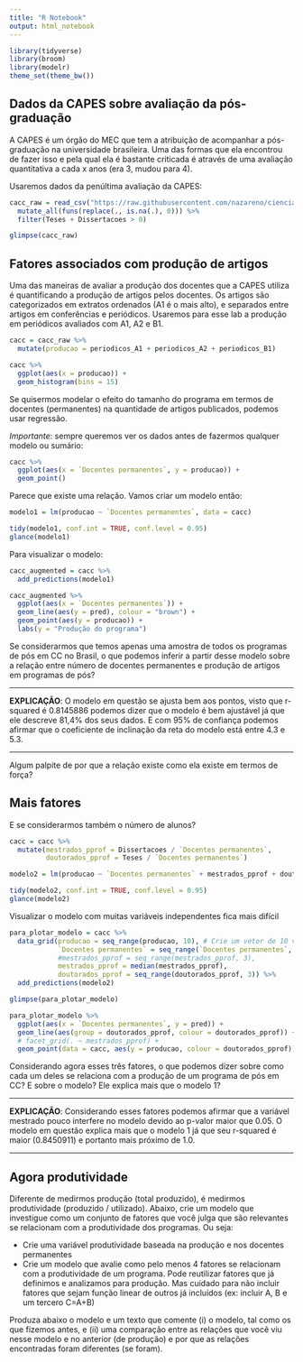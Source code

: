 ```yaml
---
title: "R Notebook"
output: html_notebook
---
```


```r
library(tidyverse)
library(broom)
library(modelr)
theme_set(theme_bw())
```

## Dados da CAPES sobre avaliação da pós-graduação

A CAPES é um órgão do MEC que tem a atribuição de acompanhar a pós-graduação na universidade brasileira. Uma das formas que ela encontrou de fazer isso e pela qual ela é bastante criticada é através de uma avaliação quantitativa a cada x anos (era 3, mudou para 4). 

Usaremos dados da penúltima avaliação da CAPES: 

```r
cacc_raw = read_csv("https://raw.githubusercontent.com/nazareno/ciencia-de-dados-1/master/3-Agrupamento-e-PCA/dados/capes-cacc.csv", col_types = "") %>% 
  mutate_all(funs(replace(., is.na(.), 0))) %>% 
  filter(Teses + Dissertacoes > 0)

glimpse(cacc_raw)
```

## Fatores associados com produção de artigos

Uma das maneiras de avaliar a produção dos docentes que a CAPES utiliza é quantificando a produção de artigos pelos docentes. Os artigos são categorizados em extratos ordenados (A1 é o mais alto), e separados entre artigos em conferências e periódicos. Usaremos para esse lab a produção em periódicos avaliados com A1, A2 e B1.

```r
cacc = cacc_raw %>% 
  mutate(producao = periodicos_A1 + periodicos_A2 + periodicos_B1) 

cacc %>% 
  ggplot(aes(x = producao)) + 
  geom_histogram(bins = 15)
```

Se quisermos modelar o efeito do tamanho do programa em termos de docentes (permanentes) na quantidade de artigos publicados, podemos usar regressão. 

*Importante*: sempre queremos ver os dados antes de fazermos qualquer modelo ou sumário: 

```r
cacc %>% 
  ggplot(aes(x = `Docentes permanentes`, y = producao)) + 
  geom_point()
```

Parece que existe uma relação. Vamos criar um modelo então:

```r
modelo1 = lm(producao ~ `Docentes permanentes`, data = cacc)

tidy(modelo1, conf.int = TRUE, conf.level = 0.95)
glance(modelo1)
```

Para visualizar o modelo:

```r
cacc_augmented = cacc %>% 
  add_predictions(modelo1) 

cacc_augmented %>% 
  ggplot(aes(x = `Docentes permanentes`)) + 
  geom_line(aes(y = pred), colour = "brown") + 
  geom_point(aes(y = producao)) + 
  labs(y = "Produção do programa")

```

Se considerarmos que temos apenas uma amostra de todos os programas de pós em CC no Brasil, o que podemos inferir a partir desse modelo sobre a relação entre número de docentes permanentes e produção de artigos em programas de pós? 

-----

**EXPLICAÇÃO**: O modelo em questão se ajusta bem aos pontos, visto que r-squared é 0.8145886 podemos dizer que o modelo é bem ajustável já que ele descreve 81,4% dos seus dados. E com 95% de confiança podemos afirmar que o coeficiente de inclinação da reta do modelo está entre 4.3 e 5.3.

-----

Algum palpite de por que a relação existe como ela existe em termos de força?

## Mais fatores

E se considerarmos também o número de alunos?

```r
cacc = cacc %>% 
  mutate(mestrados_pprof = Dissertacoes / `Docentes permanentes`, 
         doutorados_pprof = Teses / `Docentes permanentes`)

modelo2 = lm(producao ~ `Docentes permanentes` + mestrados_pprof + doutorados_pprof, data = cacc)

tidy(modelo2, conf.int = TRUE, conf.level = 0.95)
glance(modelo2)
```

Visualizar o modelo com muitas variáveis independentes fica mais difícil

```r
para_plotar_modelo = cacc %>% 
  data_grid(producao = seq_range(producao, 10), # Crie um vetor de 10 valores no range
            `Docentes permanentes` = seq_range(`Docentes permanentes`, 4),  
            #mestrados_pprof = seq_range(mestrados_pprof, 3),
            mestrados_pprof = median(mestrados_pprof),
            doutorados_pprof = seq_range(doutorados_pprof, 3)) %>% 
  add_predictions(modelo2)

glimpse(para_plotar_modelo)

```

```r
para_plotar_modelo %>% 
  ggplot(aes(x = `Docentes permanentes`, y = pred)) + 
  geom_line(aes(group = doutorados_pprof, colour = doutorados_pprof)) + 
  # facet_grid(. ~ mestrados_pprof) + 
  geom_point(data = cacc, aes(y = producao, colour = doutorados_pprof))
```

Considerando agora esses três fatores, o que podemos dizer sobre como cada um deles se relaciona com a produção de um programa de pós em CC? E sobre o modelo? Ele explica mais que o modelo 1? 

-----

**EXPLICAÇÃO**: Considerando esses fatores podemos afirmar que a variável mestrado pouco interfere no modelo devido ao p-valor maior que 0.05. O modelo em questão explica mais que o modelo 1 já que seu r-squared é maior (0.8450911) e portanto mais próximo de 1.0.

-----

## Agora produtividade 

Diferente de medirmos produção (total produzido), é medirmos produtividade (produzido / utilizado). Abaixo, crie um modelo que investigue como um conjunto de fatores que você julga que são relevantes se relacionam com a produtividade dos programas. Ou seja: 

  * Crie uma variável produtividade baseada na produção e nos docentes permanentes
  * Crie um modelo que avalie como pelo menos 4 fatores se relacionam com a produtividade de um programa. Pode reutilizar fatores que já definimos e analizamos para produção. Mas cuidado para não incluir fatores que sejam função linear de outros já incluídos (ex: incluir A, B e um tercero C=A+B)

Produza abaixo o modelo e um texto que comente (i) o modelo, tal como os que fizemos antes, e (ii) uma comparação entre as relações que você viu nesse modelo e no anterior (de produção) e por que as relações encontradas foram diferentes (se foram).